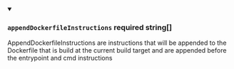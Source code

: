 
<details className="config-field" data-expandable="false" open>
<summary>

### `appendDockerfileInstructions` <span class="config-field-required" data-required="false">required</span> <span class="config-field-type">string[]</span> <span class="config-field-default"></span>

AppendDockerfileInstructions are instructions that will be appended to the Dockerfile that is build
at the current build target and are appended before the entrypoint and cmd instructions

</summary>



</details>
